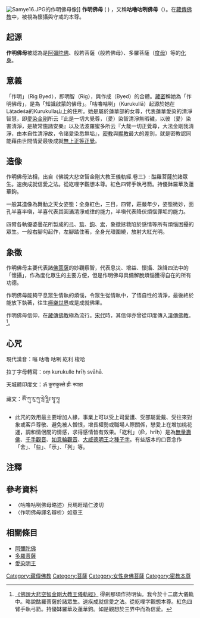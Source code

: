 [[File:Samye16.JPG|thumb]]的作明佛母像]]
'''作明佛母''' ( {{bo|z=རིག་བྱེད་མ|w= |p=}}) ，又稱'''咕噜咕咧佛母'''（{{bo|z=ཀུ་རུ་ཀུ་ལླེ་|w=ku ru ku lle |p=ku ru ku le}}）。在[[藏傳佛教|藏傳佛教]]中，被視為懷攝與守戒的本尊。

==起源==
'''作明佛母'''被認為是[[阿彌陀佛|阿彌陀佛]]、般若菩薩（般若佛母）、多羅菩薩（[[度母|度母]]）等的[[化身|化身]]。

==意義==
「作明」（Rig Byed），即明智（Rig），與作成（Byed）的合體。[[藏密|藏密]]稱她為「作明佛母」，是為「知識啟蒙的佛母」。「咕嚕咕咧」（Kurukullā）起源於她在Lāṭadeśa的Kurukulla山上的住所。她是屬於蓮華部的女尊，代表蓮華愛染的清淨智慧，即[[愛染金剛|愛染金剛]]所云『此是一切大覺尊，（愛）染智清淨無暇穢，以彼（愛）染害清淨，是故常施諸安樂』以及法波羅蜜多所云『大哉一切正覺尊，大法金剛我清淨，由本自性清淨故，令諸愛染悉無垢』，[[密教|密教]]與[[顯教|顯教]]最大的差別，就是密教認同能藉由世間情愛最後成就[[無上正等正覺|無上正等正覺]]。

==造像==
作明佛母法相，出自《佛說大悲空智金剛大教王儀軌經.卷三》: 酤羅菩薩於諸眾生。速疾成就信愛之法。從紇哩字觀想本尊。紅色四臂手執弓箭。持優鉢羅華及蓮華鉤。

一般其造像為舞動之天女姿態：全身紅色，三目，四臂，莊嚴年少，姿態微妙，面孔半喜半嗔，半喜代表其圓滿清淨戒律的能力，半嗔代表降伏煩惱罪垢的能力。

四臂各執優婆曇花所製成的[[弓|弓]]、[[箭|箭]]、[[鉤|鉤]]、[[索|索]]，象徵拯救陷於感情等所有煩惱困擾的眾生。一般右腳勾起作，左腳踏住著，全身光環圍繞，放射大紅光明。

==象徵==
作明佛母主要代表諸[[佛|佛]][[菩薩|菩薩]]的妙觀察智，代表息災、增益、懷攝、誅降四法中的「懷攝」，作為度化眾生的主要方便，但是作明佛母具備解脫煩惱獲得自在的所有功德。

作明佛母能夠平息眾生情執的煩惱，令眾生從情執中，了悟自性的清淨，最後終於能放下執著，往生[[極樂世界|極樂世界]]或是成就佛果。

作明佛母信仰，在[[藏傳佛教|藏傳佛教]]極為流行。[[宋代|宋代]]時，其信仰亦曾從印度傳入[[漢傳佛教|漢傳佛教]]。<ref>[http://www.cbeta.org/result/normal/T18/0892_003.htm 《佛說大悲空智金剛大教王儀軌經》] {{Wayback|url=http://www.cbeta.org/result/normal/T18/0892_003.htm |date=20120510023806 }}
得剎那頃作持明仙。我今於十二廣大儀軌中。略說酤羅菩薩於諸眾生。速疾成就信愛之法。從紇哩字觀想本尊。紅色四臂手執弓箭。持優缽羅華及蓮華鉤。如是觀想於三界中而為信愛。</ref>。

==心咒==
現代漢音：嗡 咕噜 咕咧 紇利 梭哈

拉丁字母轉寫：oṃ kurukulle hrīḥ svāhā.

天城體印度文：ॐ कुरुकुल्ले ह्रीः स्वाहा

藏文：ཨོཾ་ཀུ་རུ་ཀུ་ལླེ་ཧཱྲིཿ་སྭཱ་ཏཱ།

* 此咒的效用最主要增加人緣，事業上可以受上司愛護、受部屬愛戴、受往來對象或客戶尊敬、避免被人憎恨，增長權勢或職場人際關係，戀愛上在增加桃花運，調和情侶間的情感，求得感情皆有效果。「紇利」（ह्रीः，hrīḥ）是為[[無量壽佛|無量壽佛]]、[[千手觀音|千手觀音]]、[[如意輪觀音|如意輪觀音]]、[[大威德明王|大威德明王]]之[[種子字|種子字]]。有些版本的口音念作「舍」、「些」、「示」、「列」等。

==注釋==
{{reflist}}

==參考資料==
* 〈咕嚕咕咧佛母略述〉貝瑪旺晴仁波切
* 〈作明佛母譯名辯析〉如意王

==相關條目==
*[[阿彌陀佛|阿彌陀佛]]
*[[多羅菩薩|多羅菩薩]]
*[[愛染明王|愛染明王]]

[[Category:藏傳佛教|Category:藏傳佛教]]
[[Category:菩薩|Category:菩薩]]
[[Category:女性身佛菩薩|Category:女性身佛菩薩]]
[[Category:密教本尊|Category:密教本尊]]